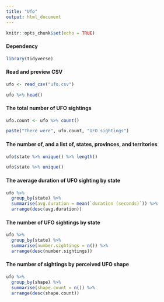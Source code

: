 ```yaml
---
title: "Ufo"
output: html_document
---
```


```r
knitr::opts_chunk$set(echo = TRUE)
```

#### Dependency
```r
library(tidyverse)
```

#### Read and preview CSV
```r
ufo <- read_csv("ufo.csv")

ufo %>% head()
```

#### The total number of UFO sightings
```r
ufo.count <- ufo %>% count()

paste("There were", ufo.count, "UFO sightings")
```

#### The number of, and a list of, states, provinces, and territories
```r
ufo$state %>% unique() %>% length()

ufo$state %>% unique()
```

#### The average duration of UFO sighting by state
```r
ufo %>% 
  group_by(state) %>% 
  summarise(avg.duration = mean(`duration (seconds)`)) %>% 
  arrange(desc(avg.duration)) 
```

#### The number of UFO sightings by state
```r
ufo %>% 
  group_by(state) %>% 
  summarise(number.sightings = n()) %>% 
  arrange(desc(number.sightings))
```

#### The number of sightings by perceived UFO shape
```r
ufo %>% 
  group_by(shape) %>% 
  summarise(shape.count = n()) %>% 
  arrange(desc(shape.count))
```

